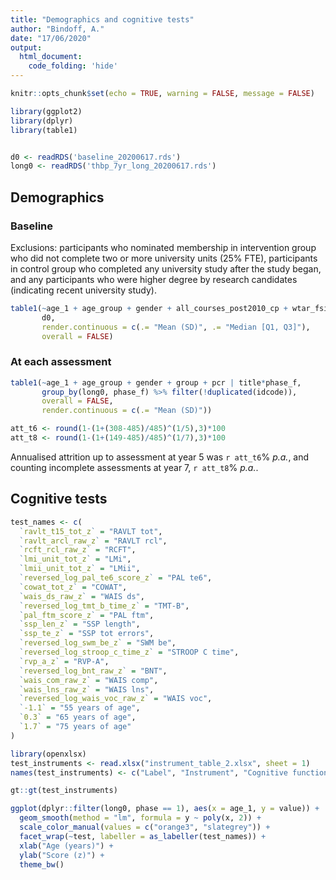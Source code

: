```yaml
---
title: "Demographics and cognitive tests"
author: "Bindoff, A."
date: "17/06/2020"
output: 
  html_document:
    code_folding: 'hide'
---
```


```r
knitr::opts_chunk$set(echo = TRUE, warning = FALSE, message = FALSE)
```

```r
library(ggplot2)
library(dplyr)
library(table1)


d0 <- readRDS('baseline_20200617.rds')
long0 <- readRDS('thbp_7yr_long_20200617.rds')

```

## Demographics {.tabset}

### Baseline

Exclusions:  participants who nominated membership in intervention group who did not complete two or more university units (25% FTE), participants in control group who completed any university study after the study began, and any participants who were higher degree by research candidates (indicating recent university study).  


```r
table1(~age_1 + age_group + gender + all_courses_post2010_cp + wtar_fsiq + mhq_edschool + pcr | group,
       d0,
       render.continuous = c(.= "Mean (SD)", .= "Median [Q1, Q3]"),
       overall = FALSE)
```

### At each assessment  

```r


table1(~age_1 + age_group + gender + group + pcr | title*phase_f,
       group_by(long0, phase_f) %>% filter(!duplicated(idcode)),
       overall = FALSE,
       render.continuous = c(.= "Mean (SD)"))
```


```r
att_t6 <- round(1-(1+(308-485)/485)^(1/5),3)*100
att_t8 <- round(1-(1+(149-485)/485)^(1/7),3)*100

```

Annualised attrition up to assessment at year 5 was `r att_t6`% *p.a.*, and counting incomplete assessments at year 7, `r att_t8`% *p.a.*.  


## Cognitive tests

```r

test_names <- c(
  `ravlt_t15_tot_z` = "RAVLT tot",
  `ravlt_arcl_raw_z` = "RAVLT rcl",
  `rcft_rcl_raw_z` = "RCFT",
  `lmi_unit_tot_z` = "LMi",
  `lmii_unit_tot_z` = "LMii",
  `reversed_log_pal_te6_score_z` = "PAL te6",
  `cowat_tot_z` = "COWAT",
  `wais_ds_raw_z` = "WAIS ds",
  `reversed_log_tmt_b_time_z` = "TMT-B",
  `pal_ftm_score_z` = "PAL ftm",
  `ssp_len_z` = "SSP length",
  `ssp_te_z` = "SSP tot errors",
  `reversed_log_swm_be_z` = "SWM be",
  `reversed_log_stroop_c_time_z` = "STROOP C time",
  `rvp_a_z` = "RVP-A",
  `reversed_log_bnt_raw_z` = "BNT",
  `wais_com_raw_z` = "WAIS comp",
  `wais_lns_raw_z` = "WAIS lns",
  `reversed_log_wais_voc_raw_z` = "WAIS voc",
  `-1.1` = "55 years of age",
  `0.3` = "65 years of age",
  `1.7` = "75 years of age"
)

library(openxlsx)
test_instruments <- read.xlsx("instrument_table_2.xlsx", sheet = 1)
names(test_instruments) <- c("Label", "Instrument", "Cognitive function/s assessed", "References")

gt::gt(test_instruments)

```

```r
ggplot(dplyr::filter(long0, phase == 1), aes(x = age_1, y = value)) +
  geom_smooth(method = "lm", formula = y ~ poly(x, 2)) +
  scale_color_manual(values = c("orange3", "slategrey")) +
  facet_wrap(~test, labeller = as_labeller(test_names)) +
  xlab("Age (years)") +
  ylab("Score (z)") +
  theme_bw()


```

